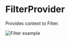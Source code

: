 # FilterProvider

Provides context to Filter.

![Filter example](public/assets/overview-filter.webp)